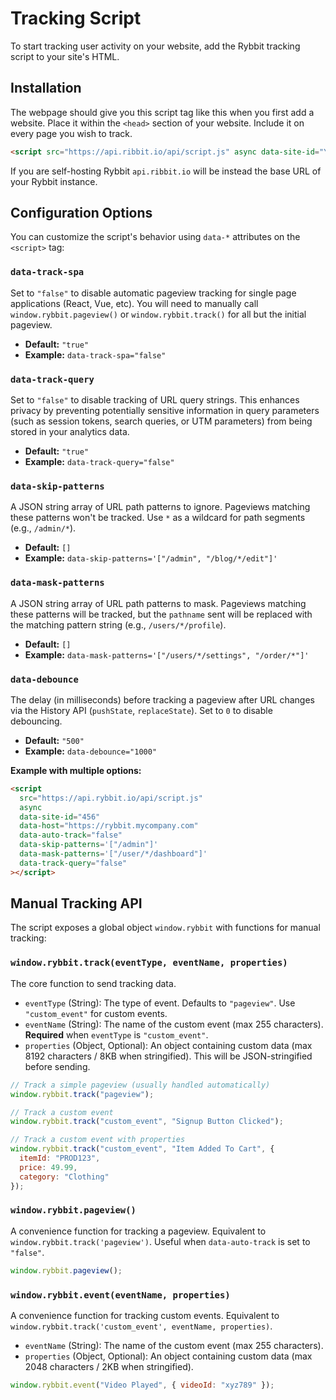 # Tracking Script

To start tracking user activity on your website, add the Rybbit tracking script to your site's HTML.

## Installation
The webpage should give you this script tag like this when you first add a website. Place it within the `<head>` section of your website. Include it on every page you wish to track.

```html
<script src="https://api.ribbit.io/api/script.js" async data-site-id="YOUR_SITE_ID"></script>
```

If you are self-hosting Rybbit `api.ribbit.io` will be instead the base URL of your Rybbit instance.

## Configuration Options

You can customize the script's behavior using `data-*` attributes on the `<script>` tag:

### `data-track-spa`

Set to `"false"` to disable automatic pageview tracking for single page applications (React, Vue, etc). You will need to manually call `window.rybbit.pageview()` or `window.rybbit.track()` for all but the initial pageview.

-   **Default:** `"true"`
-   **Example:** `data-track-spa="false"`

### `data-track-query`

Set to `"false"` to disable tracking of URL query strings. This enhances privacy by preventing potentially sensitive information in query parameters (such as session tokens, search queries, or UTM parameters) from being stored in your analytics data.

-   **Default:** `"true"`
-   **Example:** `data-track-query="false"`

### `data-skip-patterns`

A JSON string array of URL path patterns to ignore. Pageviews matching these patterns won't be tracked. Use `*` as a wildcard for path segments (e.g., `/admin/*`).

-   **Default:** `[]`
-   **Example:** `data-skip-patterns='["/admin", "/blog/*/edit"]'`

### `data-mask-patterns`

A JSON string array of URL path patterns to mask. Pageviews matching these patterns will be tracked, but the `pathname` sent will be replaced with the matching pattern string (e.g., `/users/*/profile`).

-   **Default:** `[]`
-   **Example:** `data-mask-patterns='["/users/*/settings", "/order/*"]'`

### `data-debounce`

The delay (in milliseconds) before tracking a pageview after URL changes via the History API (`pushState`, `replaceState`). Set to `0` to disable debouncing.

-   **Default:** `"500"`
-   **Example:** `data-debounce="1000"`


**Example with multiple options:**

```html
<script
  src="https://api.rybbit.io/api/script.js"
  async
  data-site-id="456"
  data-host="https://rybbit.mycompany.com"
  data-auto-track="false"
  data-skip-patterns='["/admin"]'
  data-mask-patterns='["/user/*/dashboard"]'
  data-track-query="false"
></script>
```

## Manual Tracking API

The script exposes a global object `window.rybbit` with functions for manual tracking:

### `window.rybbit.track(eventType, eventName, properties)`

The core function to send tracking data.

*   `eventType` (String): The type of event. Defaults to `"pageview"`. Use `"custom_event"` for custom events.
*   `eventName` (String): The name of the custom event (max 255 characters). **Required** when `eventType` is `"custom_event"`.
*   `properties` (Object, Optional): An object containing custom data (max 8192 characters / 8KB when stringified). This will be JSON-stringified before sending.

```javascript
// Track a simple pageview (usually handled automatically)
window.rybbit.track("pageview");

// Track a custom event
window.rybbit.track("custom_event", "Signup Button Clicked");

// Track a custom event with properties
window.rybbit.track("custom_event", "Item Added To Cart", {
  itemId: "PROD123",
  price: 49.99,
  category: "Clothing"
});
```

### `window.rybbit.pageview()`

A convenience function for tracking a pageview. Equivalent to `window.rybbit.track('pageview')`. Useful when `data-auto-track` is set to `"false"`.

```javascript
window.rybbit.pageview();
```

### `window.rybbit.event(eventName, properties)`

A convenience function for tracking custom events. Equivalent to `window.rybbit.track('custom_event', eventName, properties)`.

*   `eventName` (String): The name of the custom event (max 255 characters).
*   `properties` (Object, Optional): An object containing custom data (max 2048 characters / 2KB when stringified).

```javascript
window.rybbit.event("Video Played", { videoId: "xyz789" });
```
